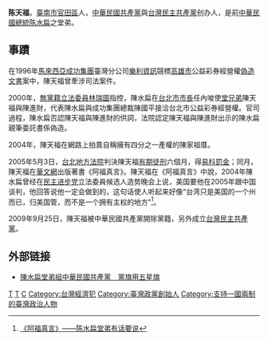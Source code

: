 '''陈天福'''，[[臺南市|臺南市]][[官田區|官田區]]人，[[中華民國共產黨|中華民國共產黨]]與[[台灣民主共產黨|台灣民主共產黨]]创办人，是前[[中華民國總統|中華民國總統]][[陈水扁|陈水扁]]之堂弟。

==事蹟==
在1996年[[馬來西亞|馬來西亞]][[成功集團|成功集團]]臺灣分公司[[樂利資訊|樂利資訊]]競標[[高雄市|高雄市]]公益彩券經營權[[偽造文書|偽造文書]]案中，陳天福曾牽涉司法案件。

2000年，[[無黨籍|無黨籍]][[立法委員|立法委員]][[林瑞圖|林瑞圖]]指控，陳水扁在[[台北市市長|台北市市長]]任內唆使[[堂兄弟|堂兄弟]]陳天福與陳進財，代表陳水扁與成功集團總裁陳國平接洽台北市公益彩券經營權。官司過程，陳水扁否認陳天福與陳進財的供詞，法院認定陳天福與陳進財出示的陳水扁親筆委託書係偽造。

2004年，陳天福在網路上拍賣自稱擁有四分之一產權的陳家祖厝。

2005年5月3日，[[台北地方法院|台北地方法院]]判決陳天福[[有期徒刑|有期徒刑]]六個月，得[[易科罰金|易科罰金]]；同月，陳天福在[[華文網|華文網]]出版著書《阿福真言》。陳天福在《阿福真言》中說，2004年陳水扁曾经在[[民主进步党|民主进步党]]立法委員候选人造势晚会上说，美国要他在2005年跟中国谈判，他回答说他一定会做到的，这句话使人听起来好像“台湾只是美国的一个州而已，归美国管，而不是一个拥有主权的地方”<ref>[http://old.globalview.cn/ReadNews.asp?NewsID=7065 《阿福真言》——陈水扁堂弟有话要说]{{Dead link|date=2019年11月 |bot=InternetArchiveBot |fix-attempted=yes }}</ref>。

2009年9月25日，陳天福被中華民國共產黨開除黨籍，另外成立[[台灣民主共產黨|台灣民主共產黨]]。

== 外部链接 ==
*[http://www.nownews.com/2009/04/07/91-2433245.htm 陳水扁堂弟組中華民國共產黨　黨旗用五星旗]

[[Category:陳姓|T]]
[[Category:陳水扁家庭|T]]
[[Category:官田區人|C]]
[[Category:台灣經濟犯|Category:台灣經濟犯]]
[[Category:臺灣政黨創始人|Category:臺灣政黨創始人]]
[[Category:支持一國兩制的臺灣政治人物|Category:支持一國兩制的臺灣政治人物]]